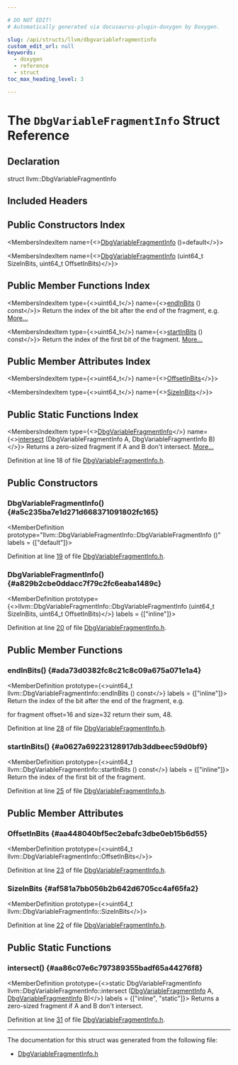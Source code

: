 ```yaml
---

# DO NOT EDIT!
# Automatically generated via docusaurus-plugin-doxygen by Doxygen.

slug: /api/structs/llvm/dbgvariablefragmentinfo
custom_edit_url: null
keywords:
  - doxygen
  - reference
  - struct
toc_max_heading_level: 3

---
```





# The `DbgVariableFragmentInfo` Struct Reference

<DoxygenPage pluginConfig={pluginConfig}>



## Declaration

<CodeBlock>struct llvm::DbgVariableFragmentInfo</CodeBlock>

## Included Headers

<IncludesList>
<IncludesListItem
  filePath="llvm/IR/DbgVariableFragmentInfo.h"
  permalink="/docs/api/files/include/include/llvm/include/llvm/ir/dbgvariablefragmentinfo-h"
  isLocal="true" />
</IncludesList>

## Public Constructors Index

<MembersIndex>

<MembersIndexItem
  name={<><a href="#a5c235ba7e1d271d668371091802fc165">DbgVariableFragmentInfo</a> ()=default</>}>
</MembersIndexItem>

<MembersIndexItem
  name={<><a href="#a829b2cbe0ddacc7f79c2fc6eaba1489c">DbgVariableFragmentInfo</a> (uint64&#95;t SizeInBits, uint64&#95;t OffsetInBits)</>}>
</MembersIndexItem>

</MembersIndex>

## Public Member Functions Index

<MembersIndex>

<MembersIndexItem
  type={<>uint64&#95;t</>}
  name={<><a href="#ada73d0382fc8c21c8c09a675a071e1a4">endInBits</a> () const</>}>
Return the index of the bit after the end of the fragment, e.g. <a href="#ada73d0382fc8c21c8c09a675a071e1a4">More...</a>
</MembersIndexItem>

<MembersIndexItem
  type={<>uint64&#95;t</>}
  name={<><a href="#a0627a69223128917db3ddbeec59d0bf9">startInBits</a> () const</>}>
Return the index of the first bit of the fragment. <a href="#a0627a69223128917db3ddbeec59d0bf9">More...</a>
</MembersIndexItem>

</MembersIndex>

## Public Member Attributes Index

<MembersIndex>

<MembersIndexItem
  type={<>uint64&#95;t</>}
  name={<><a href="#aa448040bf5ec2ebafc3dbe0eb15b6d55">OffsetInBits</a></>}>
</MembersIndexItem>

<MembersIndexItem
  type={<>uint64&#95;t</>}
  name={<><a href="#af581a7bb056b2b642d6705cc4af65fa2">SizeInBits</a></>}>
</MembersIndexItem>

</MembersIndex>

## Public Static Functions Index

<MembersIndex>

<MembersIndexItem
  type={<><a href="/docs/api/structs/llvm/dbgvariablefragmentinfo">DbgVariableFragmentInfo</a></>}
  name={<><a href="#aa86c07e6c797389355badf65a44276f8">intersect</a> (DbgVariableFragmentInfo A, DbgVariableFragmentInfo B)</>}>
Returns a zero-sized fragment if A and B don&#39;t intersect. <a href="#aa86c07e6c797389355badf65a44276f8">More...</a>
</MembersIndexItem>

</MembersIndex>


Definition at line 18 of file <a href="/docs/api/files/include/include/llvm/include/llvm/ir/dbgvariablefragmentinfo-h">DbgVariableFragmentInfo.h</a>.

<SectionDefinition>

## Public Constructors

### DbgVariableFragmentInfo() {#a5c235ba7e1d271d668371091802fc165}

<MemberDefinition
  prototype="llvm::DbgVariableFragmentInfo::DbgVariableFragmentInfo ()"
  labels = {["default"]}>

Definition at line <a href="/docs/api/files/include/include/llvm/include/llvm/ir/dbgvariablefragmentinfo-h/#l00019">19</a> of file <a href="/docs/api/files/include/include/llvm/include/llvm/ir/dbgvariablefragmentinfo-h">DbgVariableFragmentInfo.h</a>.
</MemberDefinition>

### DbgVariableFragmentInfo() {#a829b2cbe0ddacc7f79c2fc6eaba1489c}

<MemberDefinition
  prototype={<>llvm::DbgVariableFragmentInfo::DbgVariableFragmentInfo (uint64&#95;t SizeInBits, uint64&#95;t OffsetInBits)</>}
  labels = {["inline"]}>

Definition at line <a href="/docs/api/files/include/include/llvm/include/llvm/ir/dbgvariablefragmentinfo-h/#l00020">20</a> of file <a href="/docs/api/files/include/include/llvm/include/llvm/ir/dbgvariablefragmentinfo-h">DbgVariableFragmentInfo.h</a>.
</MemberDefinition>

</SectionDefinition>

<SectionDefinition>

## Public Member Functions

### endInBits() {#ada73d0382fc8c21c8c09a675a071e1a4}

<MemberDefinition
  prototype={<>uint64&#95;t llvm::DbgVariableFragmentInfo::endInBits () const</>}
  labels = {["inline"]}>
Return the index of the bit after the end of the fragment, e.g.

for fragment offset=16 and size=32 return their sum, 48.

Definition at line <a href="/docs/api/files/include/include/llvm/include/llvm/ir/dbgvariablefragmentinfo-h/#l00028">28</a> of file <a href="/docs/api/files/include/include/llvm/include/llvm/ir/dbgvariablefragmentinfo-h">DbgVariableFragmentInfo.h</a>.
</MemberDefinition>

### startInBits() {#a0627a69223128917db3ddbeec59d0bf9}

<MemberDefinition
  prototype={<>uint64&#95;t llvm::DbgVariableFragmentInfo::startInBits () const</>}
  labels = {["inline"]}>
Return the index of the first bit of the fragment.

Definition at line <a href="/docs/api/files/include/include/llvm/include/llvm/ir/dbgvariablefragmentinfo-h/#l00025">25</a> of file <a href="/docs/api/files/include/include/llvm/include/llvm/ir/dbgvariablefragmentinfo-h">DbgVariableFragmentInfo.h</a>.
</MemberDefinition>

</SectionDefinition>

<SectionDefinition>

## Public Member Attributes

### OffsetInBits {#aa448040bf5ec2ebafc3dbe0eb15b6d55}

<MemberDefinition
  prototype={<>uint64&#95;t llvm::DbgVariableFragmentInfo::OffsetInBits</>}>

Definition at line <a href="/docs/api/files/include/include/llvm/include/llvm/ir/dbgvariablefragmentinfo-h/#l00023">23</a> of file <a href="/docs/api/files/include/include/llvm/include/llvm/ir/dbgvariablefragmentinfo-h">DbgVariableFragmentInfo.h</a>.
</MemberDefinition>

### SizeInBits {#af581a7bb056b2b642d6705cc4af65fa2}

<MemberDefinition
  prototype={<>uint64&#95;t llvm::DbgVariableFragmentInfo::SizeInBits</>}>

Definition at line <a href="/docs/api/files/include/include/llvm/include/llvm/ir/dbgvariablefragmentinfo-h/#l00022">22</a> of file <a href="/docs/api/files/include/include/llvm/include/llvm/ir/dbgvariablefragmentinfo-h">DbgVariableFragmentInfo.h</a>.
</MemberDefinition>

</SectionDefinition>

<SectionDefinition>

## Public Static Functions

### intersect() {#aa86c07e6c797389355badf65a44276f8}

<MemberDefinition
  prototype={<>static DbgVariableFragmentInfo llvm::DbgVariableFragmentInfo::intersect (<a href="/docs/api/structs/llvm/dbgvariablefragmentinfo">DbgVariableFragmentInfo</a> A, <a href="/docs/api/structs/llvm/dbgvariablefragmentinfo">DbgVariableFragmentInfo</a> B)</>}
  labels = {["inline", "static"]}>
Returns a zero-sized fragment if A and B don&#39;t intersect.

Definition at line <a href="/docs/api/files/include/include/llvm/include/llvm/ir/dbgvariablefragmentinfo-h/#l00031">31</a> of file <a href="/docs/api/files/include/include/llvm/include/llvm/ir/dbgvariablefragmentinfo-h">DbgVariableFragmentInfo.h</a>.
</MemberDefinition>

</SectionDefinition>

<hr/>

The documentation for this struct was generated from the following file:

<ul>
<li><a href="/docs/api/files/include/include/llvm/include/llvm/ir/dbgvariablefragmentinfo-h">DbgVariableFragmentInfo.h</a></li>
</ul>

</DoxygenPage>
